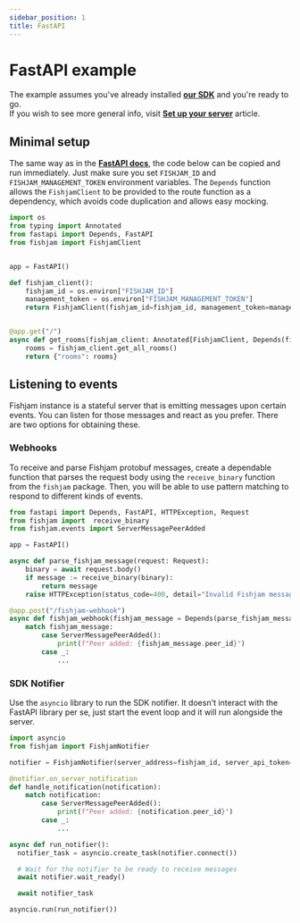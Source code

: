```yaml
---
sidebar_position: 1
title: FastAPI
---
```


# FastAPI example

The example assumes you've already installed [**our SDK**](https://github.com/fishjam-cloud/python-server-sdk) and you're ready to go.  
If you wish to see more general info, visit [**Set up your server**](../../how-to/backend/server-setup) article.

## Minimal setup

The same way as in the [**FastAPI docs**](https://fastapi.tiangolo.com/tutorial/first-steps/), the code below can be copied and run immediately.
Just make sure you set `FISHJAM_ID` and `FISHJAM_MANAGEMENT_TOKEN` environment variables.
The `Depends` function allows the `FishjamClient` to be provided to the route function as a dependency, which avoids code duplication and allows easy mocking.

```python
import os
from typing import Annotated
from fastapi import Depends, FastAPI
from fishjam import FishjamClient


app = FastAPI()

def fishjam_client():
    fishjam_id = os.environ["FISHJAM_ID"]
    management_token = os.environ["FISHJAM_MANAGEMENT_TOKEN"]
    return FishjamClient(fishjam_id=fishjam_id, management_token=management_token)


@app.get("/")
async def get_rooms(fishjam_client: Annotated[FishjamClient, Depends(fishjam_client)]):
    rooms = fishjam_client.get_all_rooms()
    return {"rooms": rooms}
```

## Listening to events

Fishjam instance is a stateful server that is emitting messages upon certain events.
You can listen for those messages and react as you prefer.
There are two options for obtaining these.

### Webhooks

To receive and parse Fishjam protobuf messages, create a dependable function that parses the request body using the `receive_binary` function from the `fishjam` package.
Then, you will be able to use pattern matching to respond to different kinds of events.

```python
from fastapi import Depends, FastAPI, HTTPException, Request
from fishjam import  receive_binary
from fishjam.events import ServerMessagePeerAdded

app = FastAPI()

async def parse_fishjam_message(request: Request):
    binary = await request.body()
    if message := receive_binary(binary):
        return message
    raise HTTPException(status_code=400, detail="Invalid Fishjam message")

@app.post("/fishjam-webhook")
async def fishjam_webhook(fishjam_message = Depends(parse_fishjam_message)):
    match fishjam_message:
        case ServerMessagePeerAdded():
            print(f"Peer added: {fishjam_message.peer_id}")
        case _:
            ...
```

### SDK Notifier

Use the `asyncio` library to run the SDK notifier.
It doesn't interact with the FastAPI library per se, just start the event loop and it will run alongside the server.

```python
import asyncio
from fishjam import FishjamNotifier

notifier = FishjamNotifier(server_address=fishjam_id, server_api_token=management_token)

@notifier.on_server_notification
def handle_notification(notification):
    match notification:
        case ServerMessagePeerAdded():
            print(f"Peer added: {notification.peer_id}")
        case _:
            ...

async def run_notifier():
  notifier_task = asyncio.create_task(notifier.connect())

  # Wait for the notifier to be ready to receive messages
  await notifier.wait_ready()

  await notifier_task

asyncio.run(run_notifier())
```
